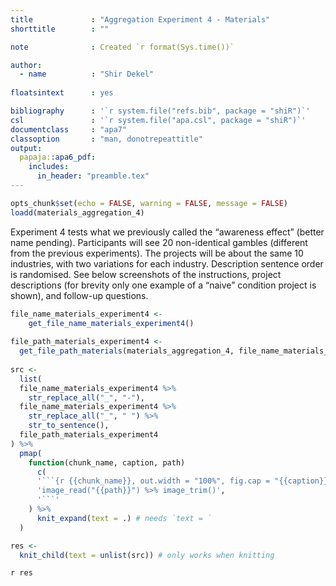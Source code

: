 ```yaml
---
title             : "Aggregation Experiment 4 - Materials"
shorttitle        : ""

note              : Created `r format(Sys.time())`

author: 
  - name          : "Shir Dekel"
  
floatsintext      : yes

bibliography      : '`r system.file("refs.bib", package = "shiR")`'
csl               : '`r system.file("apa.csl", package = "shiR")`'
documentclass     : "apa7"
classoption       : "man, donotrepeattitle"
output: 
  papaja::apa6_pdf:
    includes: 
      in_header: "preamble.tex"
---
```


```r
opts_chunk$set(echo = FALSE, warning = FALSE, message = FALSE)
loadd(materials_aggregation_4)
```

Experiment 4 tests what we previously called the "awareness effect" (better name pending). Participants will see 20 non-identical gambles (different from the previous experiments). The projects will be about the same 10 industries, with two variations for each industry. Description sentence order is randomised. See below screenshots of the instructions, project descriptions (for brevity only one example of a "naive" condition project is shown), and follow-up questions.

```r
file_name_materials_experiment4 <-
    get_file_name_materials_experiment4()
  
file_path_materials_experiment4 <- 
  get_file_path_materials(materials_aggregation_4, file_name_materials_experiment4)
  
src <- 
  list(
  file_name_materials_experiment4 %>% 
    str_replace_all("_", "-"),
  file_name_materials_experiment4 %>% 
    str_replace_all("_", " ") %>% 
    str_to_sentence(),
  file_path_materials_experiment4
) %>% 
  pmap(
    function(chunk_name, caption, path) 
      c(
      '```{r {{chunk_name}}, out.width = "100%", fig.cap = "{{caption}}", fig.pos = "H"}',
      'image_read("{{path}}") %>% image_trim()',
      '```'
    ) %>% 
      knit_expand(text = .) # needs `text = `
  )

res <- 
  knit_child(text = unlist(src)) # only works when knitting
```

`r res`
